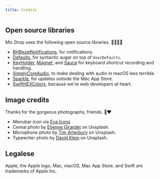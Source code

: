 ```yaml
---
title: Credits
---
```



<Panel>

## Open source libraries

Mic Drop uses the following open source libraries. 👩🏾‍💻💥

- [BHBezelNotifications](https://github.com/BlueHuskyStudios/BHBezelNotification), for notifications.
- [Defaults](https://github.com/sindresorhus/Defaults), for syntactic sugar on top of `UserDefaults`.
- [KeyHolder](https://github.com/Clipy/KeyHolder), [Magnet](https://github.com/Clipy/Magnet), and [Sauce](https://github.com/Clipy/Sauce) for keyboard shortcut recording and handling.
- [SimplyCoreAudio](https://github.com/rnine/SimplyCoreAudio), to make dealing with audio in macOS less terrible.
- [Sparkle](https://sparkle-project.org/), for updates outside the Mac App Store.
- [SwiftHEXColors](https://github.com/thii/SwiftHEXColors), because we're web developers at heart.

## Image credits

Thanks for the gorgeous photographs, friends. 📸❤️

- Menubar icon via [Eva Icons](https://akveo.github.io/eva-icons/#/)
- Cereal photo by [Etienne Girardet](https://unsplash.com/@etiennegirardet?utm_medium=referral&utm_campaign=photographer-credit&utm_content=creditBadge) on Unsplash.
- Microphone photo by [Tim Arterbury](https://unsplash.com/@tim_arterbury?utm_medium=referral&utm_campaign=photographer-credit&utm_content=creditBadge) on Unsplash.
- Typewriter photo by [David Klein](https://unsplash.com/@diklein?utm_medium=referral&utm_campaign=photographer-credit&utm_content=creditBadge) on Unsplash.

## Legalese

Apple, the Apple logo, Mac, macOS, Mac App Store, and Swift are trademarks of Apple Inc.

</Panel>
